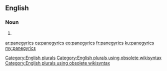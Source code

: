 ==English==

===Noun===
{{head|en}}

# {{plural of|panegyric}}

[[Category:English plurals]][[Category:English plurals using obsolete wikisyntax]][[Category:English plurals using obsolete wikisyntax]]

[[ar:panegyrics]]
[[ca:panegyrics]]
[[eo:panegyrics]]
[[fr:panegyrics]]
[[ku:panegyrics]]
[[my:panegyrics]]